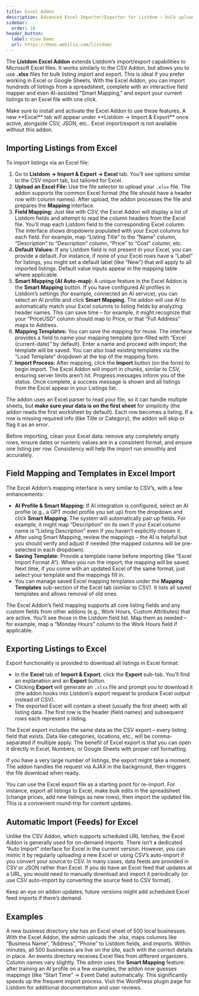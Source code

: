 ```yaml
---
title: Excel Addon
description: Advanced Excel Importer/Exporter for Listdom – bulk upload and download listings using Excel (.xlsx) files with smart field mapping.
sidebar:
  order: 16
header_button:
  label: View Demo
  url: https://demo.webilia.com/listdom/
---
```



The **Listdom Excel Addon** extends Listdom’s import/export capabilities to Microsoft Excel files. It works similarly to the CSV Addon, but allows you to use **.xlsx** files for bulk listing import and export. This is ideal if you prefer working in Excel or Google Sheets. With the Excel Addon, you can import hundreds of listings from a spreadsheet, complete with an interactive field mapper and even AI-assisted “Smart Mapping,” and export your current listings to an Excel file with one click.

<Aside type="note">
Make sure to install and activate the Excel Addon to use these features. A new **Excel** tab will appear under **Listdom → Import & Export** once active, alongside CSV, JSON, etc.. Excel import/export is not available without this addon.
</Aside>

## Importing Listings from Excel

To import listings via an Excel file:

1. Go to **Listdom → Import & Export → Excel** tab. You’ll see options similar to the CSV import tab, but tailored for Excel.
2. **Upload an Excel File:** Use the file selector to upload your `.xlsx` file. The addon supports the common Excel format (the file should have a header row with column names). After upload, the addon processes the file and prepares the **Mapping** interface.
3. **Field Mapping:** Just like with CSV, the Excel Addon will display a list of Listdom fields and attempt to read the column headers from the Excel file. You’ll map each Listdom field to the corresponding Excel column. The interface shows dropdowns populated with your Excel columns for each field. For example, map “Listing Title” to the “Name” column, “Description” to “Description” column, “Price” to “Cost” column, etc.
4. **Default Values:** If any Listdom field is not present in your Excel, you can provide a default. For instance, if none of your Excel rows have a “Label” for listings, you might set a default label (like “New”) that will apply to all imported listings. Default value inputs appear in the mapping table where applicable.
5. **Smart Mapping (AI Auto-map):** A unique feature in the Excel Addon is the **Smart Mapping** button. If you have configured AI profiles in Listdom’s settings (for example, connected an AI service), you can select an AI profile and click **Smart Mapping**. The addon will use AI to automatically match your Excel columns to listing fields by analyzing header names. This can save time – for example, it might recognize that your “PriceUSD” column should map to Price, or that “Full Address” maps to Address.
6. **Mapping Templates:** You can save the mapping for reuse. The interface provides a field to name your mapping template (pre-filled with “Excel (current-date)” by default). Enter a name and proceed with import; the template will be saved. You can also load existing templates via the “Load Template” dropdown at the top of the mapping form.
7. **Import Process:** After mapping, click the **Import** button (on the form) to begin import. The Excel Addon will import in chunks, similar to CSV, ensuring server limits aren’t hit. Progress messages inform you of the status. Once complete, a success message is shown and all listings from the Excel appear in your Listings list.

The addon uses an Excel parser to read your file, so it can handle multiple sheets, but **make sure your data is on the first sheet** for simplicity (the addon reads the first worksheet by default). Each row becomes a listing. If a row is missing required info (like Title or Category), the addon will skip or flag it as an error.

<Aside type="tip">
Before importing, clean your Excel data: remove any completely empty rows, ensure dates or numeric values are in a consistent format, and ensure one listing per row. Consistency will help the import run smoothly and accurately.
</Aside>

## Field Mapping and Templates in Excel Import

The Excel Addon’s mapping interface is very similar to CSV’s, with a few enhancements:

- **AI Profile & Smart Mapping:** If AI integration is configured, select an AI profile (e.g., a GPT model profile you set up) from the dropdown and click **Smart Mapping**. The system will automatically pair up fields. For example, it might map “Description” on its own if your Excel column name is “Listing Description” even if you haven’t explicitly chosen it.
- After using Smart Mapping, review the mappings – the AI is helpful but you should verify and adjust if needed (the mapped columns will be pre-selected in each dropdown).
- **Saving Template:** Provide a template name before importing (like “Excel Import Format A”). When you run the import, the mapping will be saved. Next time, if you come with an updated Excel of the same format, just select your template and the mappings fill in.
- You can manage saved Excel mapping templates under the **Mapping Templates** sub-section of the Excel tab (similar to CSV). It lists all saved templates and allows removal of old ones.

<Aside type="note">
The Excel Addon’s field mapping supports all core listing fields and any custom fields from other addons (e.g., Work Hours, Custom Attributes) that are active. You’ll see those in the Listdom field list. Map them as needed – for example, map a “Monday Hours” column to the Work Hours field if applicable.
</Aside>

## Exporting Listings to Excel

Export functionality is provided to download all listings in Excel format:

- In the **Excel** tab of **Import & Export**, click the **Export** sub-tab. You’ll find an explanation and an **Export** button.
- Clicking **Export** will generate an `.xlsx` file and prompt you to download it (the addon hooks into Listdom’s export request to produce Excel output instead of CSV).
- The exported Excel will contain a sheet (usually the first sheet) with all listing data. The first row is the header (field names) and subsequent rows each represent a listing.

The Excel export includes the same data as the CSV export – every listing field that exists. Data like categories, locations, etc., will be comma-separated if multiple apply. The benefit of Excel export is that you can open it directly in Excel, Numbers, or Google Sheets with proper cell formatting.

If you have a very large number of listings, the export might take a moment. The addon handles the request via AJAX in the background, then triggers the file download when ready.

<Aside type="tip">
You can use the Excel export file as a starting point for re-import. For instance, export all listings to Excel, make bulk edits in the spreadsheet (change prices, add new listings as new rows), then import the updated file. This is a convenient round-trip for content updates.
</Aside>

## Automatic Import (Feeds) for Excel

Unlike the CSV Addon, which supports scheduled URL fetches, the Excel Addon is generally used for on-demand imports. There isn’t a dedicated “Auto Import” interface for Excel in the current version. However, you can mimic it by regularly uploading a new Excel or using CSV’s auto-import if you convert your source to CSV. In many cases, data feeds are provided in CSV or JSON rather than Excel. If you do have an Excel feed that updates at a URL, you would need to manually download and import it periodically (or use CSV auto-import by converting the source feed to CSV format).

Keep an eye on addon updates; future versions might add scheduled Excel feed imports if there’s demand.

## Examples

<CardGrid>
  <Card title="Populate via Spreadsheet">
    A new business directory site has an Excel sheet of 500 local businesses. With the Excel Addon, the admin uploads the .xlsx, maps columns like “Business Name”, “Address”, “Phone” to Listdom fields, and imports. Within minutes, all 500 businesses are live on the site, each with the correct details in place.
  </Card>
  <Card title="Smart Mapping Saves Time">
    An events directory receives Excel files from different organizers. Column names vary slightly. The admin uses the <strong>Smart Mapping</strong> feature: after training an AI profile on a few examples, the addon now guesses mappings (like “Start Time” -> Event Date) automatically. This significantly speeds up the frequent import process.
  </Card>
</CardGrid>

<LinkCard href="https://wordpress.org/plugins/listdom/" title="Listdom Plugin on WordPress.org">
  Visit the WordPress plugin page for Listdom for additional documentation and user reviews.
</LinkCard>
